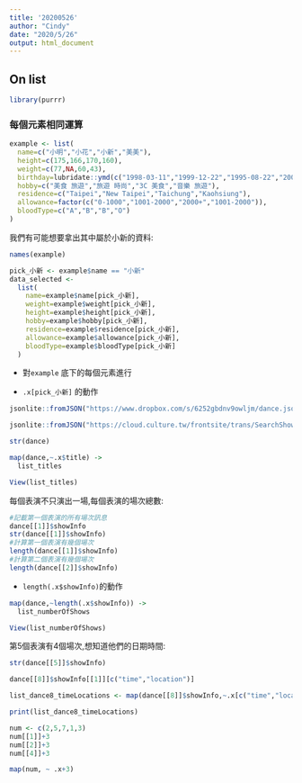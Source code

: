---
title: '20200526'
author: "Cindy"
date: "2020/5/26"
output: html_document
---
## On list

```{r}
library(purrr)
```

###  每個元素相同運算




```{r}
example <- list(
  name=c("小明","小花","小新","美美"),
  height=c(175,166,170,160),
  weight=c(77,NA,60,43),
  birthday=lubridate::ymd(c("1998-03-11","1999-12-22","1995-08-22","2001-10-10")),
  hobby=c("美食 旅遊","旅遊 時尚","3C 美食","音樂 旅遊"),
  residence=c("Taipei","New Taipei","Taichung","Kaohsiung"),
  allowance=factor(c("0-1000","1001-2000","2000+","1001-2000")),
  bloodType=c("A","B","B","O")
)
```
</div>我們有可能想要拿出其中屬於小新的資料:

```{r}
names(example)
```


```{r}
pick_小新 <- example$name == "小新"
data_selected <-
  list(
    name=example$name[pick_小新],
    weight=example$weight[pick_小新],
    height=example$height[pick_小新],
    hobby=example$hobby[pick_小新],
    residence=example$residence[pick_小新],
    allowance=example$allowance[pick_小新],
    bloodType=example$bloodType[pick_小新]
  )
```















































  * 對`example` 底下的每個元素進行
  
  * `.x[pick_小新]` 的動作
  












```{r, eval=TRUE, message=FALSE, echo=F}
jsonlite::fromJSON("https://www.dropbox.com/s/6252gbdnv9owljm/dance.json?dl=1", simplifyDataFrame = F) -> dance
```

```{r}
jsonlite::fromJSON("https://cloud.culture.tw/frontsite/trans/SearchShowAction.do?method=doFindTypeJ&category=3", simplifyDataFrame = F) -> dance
```


```{r}
str(dance)
```















```{r}
map(dance,~.x$title) -> 
  list_titles

View(list_titles)
```

每個表演不只演出一場,每個表演的場次總數:
```{r}
#記載第一個表演的所有場次訊息
dance[[1]]$showInfo
str(dance[[1]]$showInfo)
#計算第一個表演有幾個場次
length(dance[[1]]$showInfo)
#計算第二個表演有幾個場次
length(dance[[2]]$showInfo)
```



  * `length(.x$showInfo)`的動作
  
```{r}
map(dance,~length(.x$showInfo)) -> 
  list_numberOfShows

View(list_numberOfShows)
```

第5個表演有4個場次,想知道他們的日期時間:

```{r}
str(dance[[5]]$showInfo)
```























```{r, eval=F, echo=F}
dance[[8]]$showInfo[[1]][c("time","location")]

list_dance8_timeLocations <- map(dance[[8]]$showInfo,~.x[c("time","location")])

print(list_dance8_timeLocations)
```
</div>


```{r}
num <- c(2,5,7,1,3)
num[[1]]+3
num[[2]]+3
num[[4]]+3
```

```{r}
map(num, ~ .x+3)
```
